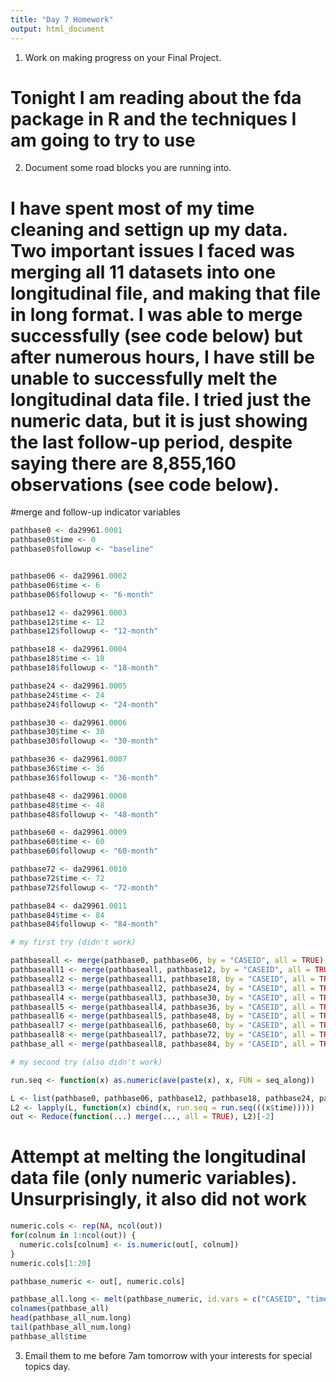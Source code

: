 ```yaml
---
title: "Day 7 Homework"
output: html_document
---
```


1. Work on making progress on your Final Project.

# Tonight I am reading about the fda package in R and the techniques I am going to try to use

2. Document some road blocks you are running into.

# I have spent most of my time cleaning and settign up my data. Two important issues I faced was merging all 11 datasets into one longitudinal file, and making that file in long format. I was able to merge successfully (see code below) but after numerous hours, I have still be unable to successfully melt the longitudinal data file. I tried just the numeric data, but it is just showing the last follow-up period, despite saying there are 8,855,160 observations (see code below). 

#merge and follow-up indicator variables
```r
pathbase0 <- da29961.0001
pathbase0$time <- 0
pathbase0$followup <- "baseline"


pathbase06 <- da29961.0002
pathbase06$time <- 6
pathbase06$followup <- "6-month"

pathbase12 <- da29961.0003
pathbase12$time <- 12
pathbase12$followup <- "12-month"

pathbase18 <- da29961.0004
pathbase18$time <- 18
pathbase18$followup <- "18-month"

pathbase24 <- da29961.0005
pathbase24$time <- 24
pathbase24$followup <- "24-month"

pathbase30 <- da29961.0006
pathbase30$time <- 30
pathbase30$followup <- "30-month"

pathbase36 <- da29961.0007
pathbase36$time <- 36
pathbase36$followup <- "36-month"

pathbase48 <- da29961.0008
pathbase48$time <- 48
pathbase48$followup <- "48-month"

pathbase60 <- da29961.0009
pathbase60$time <- 60
pathbase60$followup <- "60-month"

pathbase72 <- da29961.0010
pathbase72$time <- 72
pathbase72$followup <- "72-month"

pathbase84 <- da29961.0011
pathbase84$time <- 84
pathbase84$followup <- "84-month"

# my first try (didn't work)

pathbaseall <- merge(pathbase0, pathbase06, by = "CASEID", all = TRUE)
pathbaseall1 <- merge(pathbaseall, pathbase12, by = "CASEID", all = TRUE)
pathbaseall2 <- merge(pathbaseall1, pathbase18, by = "CASEID", all = TRUE) 
pathbaseall3 <- merge(pathbaseall2, pathbase24, by = "CASEID", all = TRUE)
pathbaseall4 <- merge(pathbaseall3, pathbase30, by = "CASEID", all = TRUE)
pathbaseall5 <- merge(pathbaseall4, pathbase36, by = "CASEID", all = TRUE)
pathbaseall6 <- merge(pathbaseall5, pathbase48, by = "CASEID", all = TRUE)
pathbaseall7 <- merge(pathbaseall6, pathbase60, by = "CASEID", all = TRUE)
pathbaseall8 <- merge(pathbaseall7, pathbase72, by = "CASEID", all = TRUE)
pathbase_all <- merge(pathbaseall8, pathbase84, by = "CASEID", all = TRUE)

# my second try (also didn't work)

run.seq <- function(x) as.numeric(ave(paste(x), x, FUN = seq_along))

L <- list(pathbase0, pathbase06, pathbase12, pathbase18, pathbase24, pathbase30, pathbase36, pathbase48, pathbase60, pathbase72, pathbase84)
L2 <- lapply(L, function(x) cbind(x, run.seq = run.seq(((x$time)))))
out <- Reduce(function(...) merge(..., all = TRUE), L2)[-2]

```

# Attempt at melting the longitudinal data file (only numeric variables). Unsurprisingly, it also did not work 
```r


numeric.cols <- rep(NA, ncol(out))
for(colnum in 1:ncol(out)) {
  numeric.cols[colnum] <- is.numeric(out[, colnum])
}
numeric.cols[1:20]

pathbase_numeric <- out[, numeric.cols]

pathbase_all.long <- melt(pathbase_numeric, id.vars = c("CASEID", "time"))
colnames(pathbase_all)
head(pathbase_all_num.long)
tail(pathbase_all_num.long)
pathbase_all$time
```

3. Email them to me before 7am tomorrow with your interests for special topics day. 